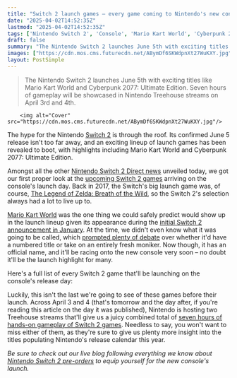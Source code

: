 ```yaml
---
title: "Switch 2 launch games – every game coming to Nintendo's new console on its release day in June"
date: "2025-04-02T14:52:35Z"
lastmod: "2025-04-02T14:52:35Z"
tags: ['Nintendo Switch 2', 'Console', 'Mario Kart World', 'Cyberpunk 2077', 'Racing', 'RPG']
draft: false
summary: "The Nintendo Switch 2 launches June 5th with exciting titles like Mario Kart World and Cyberpunk 2077: Ultimate Edition.  Seven hours of gameplay will be showcased in Nintendo Treehouse streams on April 3rd and 4th."
images: ["https://cdn.mos.cms.futurecdn.net/ABymDf6SKWdpnXt27WuKXY.jpg"]
layout: PostSimple
---
```

> The Nintendo Switch 2 launches June 5th with exciting titles like Mario Kart World and Cyberpunk 2077: Ultimate Edition.  Seven hours of gameplay will be showcased in Nintendo Treehouse streams on April 3rd and 4th.


        <img alt="Cover" src="https://cdn.mos.cms.futurecdn.net/ABymDf6SKWdpnXt27WuKXY.jpg"/>
        
The hype for the Nintendo [<u>Switch 2</u>](https://www.gamesradar.com/nintendo-switch-2-guide/) is through the roof. Its confirmed June 5 release isn't too far away, and an exciting lineup of launch games has been revealed to boot, with highlights including Mario Kart World and Cyberpunk 2077: Ultimate Edition.

Amongst all the other [<u>Nintendo Switch 2 Direct news</u>](https://www.gamesradar.com/news/live/nintendo-switch-2-direct-news-live-april-2-announcements/) unveiled today, we got our first proper look at the [<u>upcoming Switch 2 games</u>](https://www.gamesradar.com/upcoming-switch-2-games/) arriving on the console's launch day. Back in 2017, the Switch's big launch game was, of course, [<u>The Legend of Zelda: Breath of the Wild</u>](https://www.gamesradar.com/legend-of-zelda-breath-of-the-wild-guide/), so the Switch 2's selection always had a lot to live up to.

[<u>Mario Kart World</u>](https://www.gamesradar.com/games/mario-kart-world-guide/) was the one thing we could safely predict would show up in the launch lineup given its appearance during the [<u>initial Switch 2 announcement in January</u>](https://www.gamesradar.com/platforms/nintendo/nintendo-switch-2-is-coming-this-year-with-a-full-nintendo-switch-2-direct-next-month/). At the time, we didn't even know what it was going to be called, which [<u>prompted plenty of debate</u>](https://www.gamesradar.com/games/racing/some-mario-kart-9-fans-are-less-concerned-about-whether-or-not-the-racer-will-be-nintendo-switch-2s-launch-title-than-they-are-about-its-name/) over whether it'd have a numbered title or take on an entirely fresh moniker. Now though, it has an official name, and it'll be racing onto the new console very soon – no doubt it'll be the launch highlight for many.

Here's a full list of every Switch 2 game that'll be launching on the console's release day:

Luckily, this isn't the last we're going to see of these games before their launch. Across April 3 and 4 (that's tomorrow and the day after, if you're reading this article on the day it was published), Nintendo is hosting two Treehouse streams that'll give us a juicy combined total of [<u>seven hours of hands-on gameplay of Switch 2 games</u>](https://www.gamesradar.com/platforms/nintendo-switch-2/the-nintendo-switch-2-direct-is-just-the-start-7-hours-of-switch-2-gameplay-is-coming-this-week-in-nintendo-treehouse-streams/). Needless to say, you won't want to miss either of them, as they're sure to give us plenty more insight into the titles populating Nintendo's release calendar this year.

*Be sure to check out our live blog following everything we know about *[<u><em>Nintendo Switch 2 pre-orders</em></u>](https://www.gamesradar.com/news/live/nintendo-switch-2-pre-orders-live/)* to equip yourself for the new console's launch.*
        